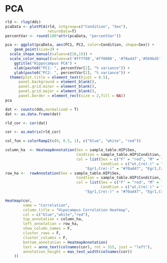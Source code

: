 



# PCA
```{r}
rld <- rlog(dds)
pcaData <- plotPCA(rld, intgroup=c("Condition", "Sex"),
                   returnData=T)
percentVar <- round(100*attr(pcaData, "percentVar"))

pca <- ggplot(pcaData, aes(PC1, PC2, color=Condition, shape=Sex)) + 
	geom_point(size=3) + 
  scale_shape_manual(values=c(16,15)) +
  scale_color_manual(values=c('#ffff08','#ff0000', '#70ad47','#5b9bd5')) +
	ggtitle("Hippocampus PCA") + 
	xlab(paste0("PC1: ", percentVar[1], "% variance")) + 
	ylab(paste0("PC2: ", percentVar[2], "% variance")) +
  theme(plot.title = element_text(hjust = 0.5),
      panel.background = element_blank(),
      panel.grid.minor = element_blank(),
      panel.grid.major = element_blank(),
      panel.border = element_rect(size = 2,fill = NA))
pca
```



```{r}
dat <- counts(dds,normalized = T) 
dat <- as.data.frame(dat)

rld_cor <- cor(dat)

cor <- as.matrix(rld_cor)

col_fun = colorRamp2(c(0, 0.5, 1), c("blue", "white", "red"))

column_ha  <- HeatmapAnnotation(Sex = sample_table.HIP$Sex,
                                Condtion = sample_table.HIP$Condition,
                                col = list(Sex = c("F" = "red", "M" = "blue"),
                                           Condtion = c("wt,Cre(-)" = "#ffff08","wt,Cre(+)"= "#ff0000",
                                    "Egr1,Cre(-)" = "#70ad47", "Egr1,Cre(+)" = "#5b9bd5")))
row_ha <-  rowAnnotation(Sex = sample_table.HIP$Sex,
                                Condtion = sample_table.HIP$Condition,
                                col = list(Sex = c("F" = "red", "M" = "blue"),
                                           Condtion = c("wt,Cre(-)" = "#ffff08","wt,Cre(+)"= "#ff0000",
                                    "Egr1,Cre(-)" = "#70ad47", "Egr1,Cre(+)" = "#5b9bd5")))

Heatmap(cor,
        name = "Correlation",
        column_title = "Hipocampus Correlation Heatmap",
        col = c("blue","white","red"),
        top_annotation = column_ha,
        left_annotation = row_ha,
        show_column_names = F,
        cluster_rows = F,
        cluster_columns = F,
        bottom_annotation = HeatmapAnnotation(
        text = anno_text(colnames(cor), rot = 315, just = "left"),
        annotation_height = max_text_width(colnames(cor))
    ))
```


